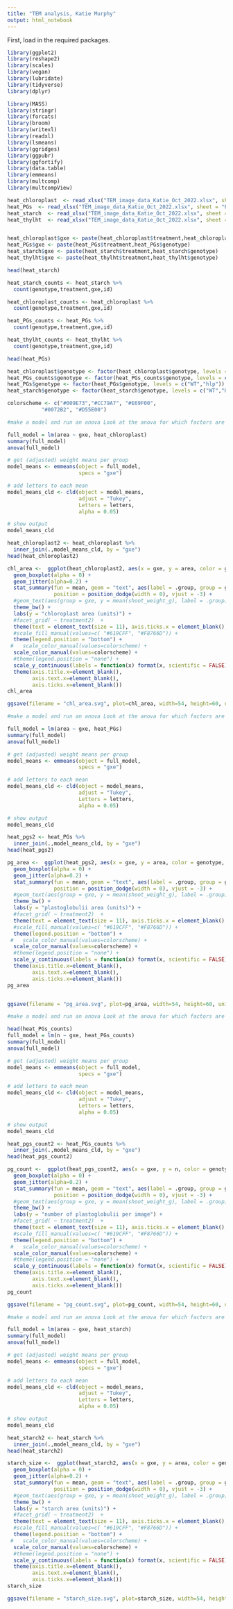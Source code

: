 ```yaml
---
title: "TEM analysis, Katie Murphy"
output: html_notebook
---
```


First, load in the required packages. 

```r
library(ggplot2)
library(reshape2)
library(scales)
library(vegan)
library(lubridate)
library(tidyverse)
library(dplyr)

library(MASS)
library(stringr)
library(forcats)
library(broom)
library(writexl)
library(readxl)
library(lsmeans)
library(ggridges)
library(ggpubr)
library(ggfortify)
library(data.table)
library(emmeans)
library(multcomp)
library(multcompView)

```

```r
heat_chloroplast  <- read_xlsx("TEM_image_data_Katie_Oct_2022.xlsx", sheet = "chloroplast")
heat_PGs  <- read_xlsx("TEM_image_data_Katie_Oct_2022.xlsx", sheet = "PGs")
heat_starch  <- read_xlsx("TEM_image_data_Katie_Oct_2022.xlsx", sheet = "starch")
heat_thylht  <- read_xlsx("TEM_image_data_Katie_Oct_2022.xlsx", sheet = "thyl_ht")


heat_chloroplast$gxe <- paste(heat_chloroplast$treatment,heat_chloroplast$genotype)
heat_PGs$gxe <- paste(heat_PGs$treatment,heat_PGs$genotype)
heat_starch$gxe <- paste(heat_starch$treatment,heat_starch$genotype)
heat_thylht$gxe <- paste(heat_thylht$treatment,heat_thylht$genotype)

```



```r
head(heat_starch)

heat_starch_counts <- heat_starch %>%
  count(genotype,treatment,gxe,id)

heat_chloroplast_counts <- heat_chloroplast %>%
  count(genotype,treatment,gxe,id)

heat_PGs_counts <- heat_PGs %>%
  count(genotype,treatment,gxe,id)

heat_thylht_counts <- heat_thylht %>%
  count(genotype,treatment,gxe,id)
```

```r
head(heat_PGs)

heat_chloroplast$genotype <- factor(heat_chloroplast$genotype, levels = c("WT","HLP"))
heat_PGs_counts$genotype <- factor(heat_PGs_counts$genotype, levels = c("WT","hlp"))
heat_PGs$genotype <- factor(heat_PGs$genotype, levels = c("WT","hlp"))
heat_starch$genotype <- factor(heat_starch$genotype, levels = c("WT","HLP"))

colorscheme <- c("#009E73","#CC79A7", "#E69F00",  
           "#0072B2", "#D55E00")

```



```r
#make a model and run an anova Look at the anova for which factors are significant

full_model = lm(area ~ gxe, heat_chloroplast)
summary(full_model)
anova(full_model)

# get (adjusted) weight means per group
model_means <- emmeans(object = full_model,
                       specs = "gxe")

# add letters to each mean
model_means_cld <- cld(object = model_means,
                       adjust = "Tukey",
                       Letters = letters,
                       alpha = 0.05)

# show output
model_means_cld
```


```r
heat_chloroplast2 <- heat_chloroplast %>%
  inner_join(.,model_means_cld, by = "gxe")
head(heat_chloroplast2)

chl_area <-  ggplot(heat_chloroplast2, aes(x = gxe, y = area, color = genotype, linetype = treatment)) +
  geom_boxplot(alpha = 0) +
  geom_jitter(alpha=0.2) +
  stat_summary(fun = mean, geom = "text", aes(label = .group, group = gxe), 
               position = position_dodge(width = 0), vjust = -3) +
  #geom_text(aes(group = gxe, y = mean(shoot_weight_g), label = .group), position = position_dodge(width = 1)) +
  theme_bw() +
  labs(y = "chloroplast area (units)") +
  #facet_grid( ~ treatment2)  +
  theme(text = element_text(size = 11), axis.ticks.x = element_blank(), legend.key = element_blank()) + 
  #scale_fill_manual(values=c( "#619CFF", "#F8766D")) + 
  theme(legend.position = "bottom") + 
 #   scale_color_manual(values=colorscheme) +
  scale_color_manual(values=colorscheme) +
  #theme(legend.position = "none") + 
  scale_y_continuous(labels = function(x) format(x, scientific = FALSE)) + 
  theme(axis.title.x=element_blank(),
        axis.text.x=element_blank(),
        axis.ticks.x=element_blank()) 
chl_area

ggsave(filename = "chl_area.svg", plot=chl_area, width=54, height=60, units = c("mm"))
```



```r
#make a model and run an anova Look at the anova for which factors are significant

full_model = lm(area ~ gxe, heat_PGs)
summary(full_model)
anova(full_model)

# get (adjusted) weight means per group
model_means <- emmeans(object = full_model,
                       specs = "gxe")

# add letters to each mean
model_means_cld <- cld(object = model_means,
                       adjust = "Tukey",
                       Letters = letters,
                       alpha = 0.05)

# show output
model_means_cld
```


```r
heat_pgs2 <- heat_PGs %>%
  inner_join(.,model_means_cld, by = "gxe")
head(heat_pgs2)

pg_area <-  ggplot(heat_pgs2, aes(x = gxe, y = area, color = genotype, linetype = treatment)) +
  geom_boxplot(alpha = 0) +
  geom_jitter(alpha=0.2) +
  stat_summary(fun = mean, geom = "text", aes(label = .group, group = gxe), 
               position = position_dodge(width = 0), vjust = -3) +
  #geom_text(aes(group = gxe, y = mean(shoot_weight_g), label = .group), position = position_dodge(width = 1)) +
  theme_bw() +
  labs(y = "plastoglobulii area (units)") +
  #facet_grid( ~ treatment2)  +
  theme(text = element_text(size = 11), axis.ticks.x = element_blank(), legend.key = element_blank()) + 
  #scale_fill_manual(values=c( "#619CFF", "#F8766D")) + 
  theme(legend.position = "bottom") + 
 #   scale_color_manual(values=colorscheme) +
  scale_color_manual(values=colorscheme) +
  #theme(legend.position = "none") + 
  scale_y_continuous(labels = function(x) format(x, scientific = FALSE)) + 
  theme(axis.title.x=element_blank(),
        axis.text.x=element_blank(),
        axis.ticks.x=element_blank()) 
pg_area


ggsave(filename = "pg_area.svg", plot=pg_area, width=54, height=60, units = c("mm"))
```

```r
#make a model and run an anova Look at the anova for which factors are significant

head(heat_PGs_counts)
full_model = lm(n ~ gxe, heat_PGs_counts)
summary(full_model)
anova(full_model)

# get (adjusted) weight means per group
model_means <- emmeans(object = full_model,
                       specs = "gxe")

# add letters to each mean
model_means_cld <- cld(object = model_means,
                       adjust = "Tukey",
                       Letters = letters,
                       alpha = 0.05)

# show output
model_means_cld
```


```r
heat_pgs_count2 <- heat_PGs_counts %>%
  inner_join(.,model_means_cld, by = "gxe")
head(heat_pgs_count2)

pg_count <-  ggplot(heat_pgs_count2, aes(x = gxe, y = n, color = genotype, linetype = treatment)) +
  geom_boxplot(alpha = 0) +
  geom_jitter(alpha=0.2) +
  stat_summary(fun = mean, geom = "text", aes(label = .group, group = gxe), 
               position = position_dodge(width = 0), vjust = -3) +
  #geom_text(aes(group = gxe, y = mean(shoot_weight_g), label = .group), position = position_dodge(width = 1)) +
  theme_bw() +
  labs(y = "number of plastoglobulii per image") +
  #facet_grid( ~ treatment2)  +
  theme(text = element_text(size = 11), axis.ticks.x = element_blank(), legend.key = element_blank()) + 
  #scale_fill_manual(values=c( "#619CFF", "#F8766D")) + 
  theme(legend.position = "bottom") + 
 #   scale_color_manual(values=colorscheme) +
  scale_color_manual(values=colorscheme) +
  #theme(legend.position = "none") + 
  scale_y_continuous(labels = function(x) format(x, scientific = FALSE)) + 
  theme(axis.title.x=element_blank(),
        axis.text.x=element_blank(),
        axis.ticks.x=element_blank()) 
pg_count

ggsave(filename = "pg_count.svg", plot=pg_count, width=54, height=60, units = c("mm"))
```

```r
#make a model and run an anova Look at the anova for which factors are significant

full_model = lm(area ~ gxe, heat_starch)
summary(full_model)
anova(full_model)

# get (adjusted) weight means per group
model_means <- emmeans(object = full_model,
                       specs = "gxe")

# add letters to each mean
model_means_cld <- cld(object = model_means,
                       adjust = "Tukey",
                       Letters = letters,
                       alpha = 0.05)

# show output
model_means_cld
```


```r
heat_starch2 <- heat_starch %>%
  inner_join(.,model_means_cld, by = "gxe")
head(heat_starch2)

starch_size <-  ggplot(heat_starch2, aes(x = gxe, y = area, color = genotype, linetype = treatment)) +
  geom_boxplot(alpha = 0) +
  geom_jitter(alpha=0.2) +
  stat_summary(fun = mean, geom = "text", aes(label = .group, group = gxe), 
               position = position_dodge(width = 0), vjust = -3) +
  #geom_text(aes(group = gxe, y = mean(shoot_weight_g), label = .group), position = position_dodge(width = 1)) +
  theme_bw() +
  labs(y = "starch area (units)") +
  #facet_grid( ~ treatment2)  +
  theme(text = element_text(size = 11), axis.ticks.x = element_blank(), legend.key = element_blank()) + 
  #scale_fill_manual(values=c( "#619CFF", "#F8766D")) + 
  theme(legend.position = "bottom") + 
 #   scale_color_manual(values=colorscheme) +
  scale_color_manual(values=colorscheme) +
  #theme(legend.position = "none") + 
  scale_y_continuous(labels = function(x) format(x, scientific = FALSE)) + 
  theme(axis.title.x=element_blank(),
        axis.text.x=element_blank(),
        axis.ticks.x=element_blank()) 
starch_size

ggsave(filename = "starch_size.svg", plot=starch_size, width=54, height=60, units = c("mm"))
```
